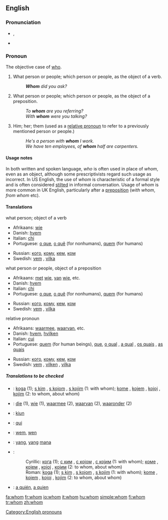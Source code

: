 ==English==

{{rank|tell|because|few|178|whom|love|far|seemed}}

===Pronunciation===
* {{IPA|/huːm/}}, {{SAMPA|/hu:m/}}
* {{audio|en-us-whom.ogg|Audio (US)}}

===Pronoun===
{{wikipedia}}
The objective case of [[who]]. 

# {{cattag|formal}} What person or people; which person or people, as the object of a verb.
#:'''''Whom''' did you ask?''
# {{cattag|formal}} What person or people; which person or people, as the object of a preposition.
#:''To '''whom''' are you referring?''
#:''With '''whom''' were you talking?''
# Him; her; them (used as a [[relative pronoun]] to refer to a previously mentioned person or people.)
#:''He's a person with '''whom''' I work.''
#:''We have ten employees, of '''whom''' half are carpenters.''

====Usage notes====
In both written and spoken language, ''who'' is often used in place of ''whom'', even as an object, although some prescriptivists regard such usage as incorrect. In US English, the use of ''whom'' is characteristic of a formal style and is often considered [[stilted]] in informal conversation. Usage of ''whom'' is more common in UK English, particularly after a [[preposition]] (''with whom'', ''from whom'' etc).

====Translations====
;what person; object of a verb
{{top}}
*Afrikaans: [[wie]]
*Danish: [[hvem]]
*Italian: [[chi]]
*Portuguese: [[o que]], [[o quê]] (for nonhumans), [[quem]] (for humans)
{{mid}}
*Russian: [[кто#Russian|кого]], [[кто#Russian|кому]], [[кто#Russian|кем]], [[кто#Russian|ком]]
*Swedish: [[vem]] {{s}}, [[vilka]] {{p}}
{{bottom}}

;what person or people, object of a preposition
{{top}}
*Afrikaans: [[met]] [[wie]], [[van]] [[wie]], etc.
*Danish: [[hvem]]
*Italian: [[chi]]
*Portuguese: [[o que]], [[o quê]] (for nonhumans), [[quem]] (for humans)
{{mid}}
*Russian: [[кто#Russian|кого]], [[кто#Russian|кому]], [[кто#Russian|кем]], [[кто#Russian|ком]]
*Swedish: [[vem]] {{s}}, [[vilka]] {{p}}
{{bottom}}

;relative pronoun
{{top}}
*Afrikaans: [[waarmee]], [[waarvan]], etc.
*Danish: [[hvem]], [[hvilken]]
*Italian: [[cui]]
*Portuguese: [[quem]] (for human beings), [[que]], [[o qual]] {{m}}, [[a qual]] {{f}}, [[os quais]] {{p}}, [[as quais]] {{fpl}}
{{mid}}
*Russian: [[кто#Russian|кого]], [[кто#Russian|кому]], [[кто#Russian|кем]], [[кто#Russian|ком]]
*Swedish: [[vem]] {{s}}, [[vilken]] {{s}}, [[vilka]] {{p}}
{{bottom}}

=====Translations to be checked=====
{{checktrans}}
*{{ttbc|Bosnian}}: [[koga]] (1); [[s kim]] {{m}}, [[s kojom]] {{f}}, [[s kojim]] {{m}} (1: with whom); [[kome]] {{m}}, [[kojem]] {{m}}, [[kojoj]] {{f}}, [[kojim]] {{m}} (2: to whom, about whom)
*{{ttbc|Dutch}}: [[die]] (1), [[wie]] (1), [[waarmee]] (2), [[waarvan]] (2), [[waaronder]] (2)
*{{ttbc|Esperanto}}: [[kiu]]n
*{{ttbc|French}}: [[qui]]
*{{ttbc|German}}: [[wem]], [[wen]] 
*{{ttbc|Indonesian}}: [[yang]], [[yang]] [[mana]]
*{{ttbc|Serbian}}:
*:Cyrillic: [[кога]] (1); [[с ким]] {{m}}, [[с којом]] {{f}}, [[с којим]] {{m}} (1: with whom); [[коме]] {{m}}, [[којем]] {{m}}, [[којој]] {{f}}, [[којим]] {{m}} (2: to whom, about whom)
*:Roman: [[koga]] (1); [[s kim]] {{m}}, [[s kojom]] {{f}}, [[s kojim]] {{m}} (1: with whom); [[kome]] {{m}}, [[kojem]] {{m}}, [[kojoj]] {{f}}, [[kojim]] {{m}} (2: to whom, about whom)
*{{ttbc|Spanish}}: [[quién#Spanish|a quién]], [[quien#Spanish|a quien]]

[[Category:English pronouns]]

[[fa:whom]]
[[fr:whom]]
[[io:whom]]
[[it:whom]]
[[hu:whom]]
[[simple:whom]]
[[fi:whom]]
[[tr:whom]]
[[zh:whom]]